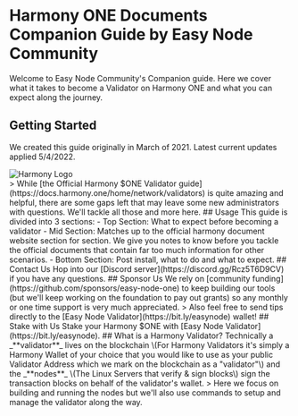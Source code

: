 
# Harmony ONE Documents Companion Guide by Easy Node Community
Welcome to Easy Node Community's Companion guide. Here we cover what it takes to become a Validator on Harmony ONE and what you can expect along the journey.
## Getting Started
We created this guide originally in March of 2021. Latest current updates applied 5/4/2022.
<div className="d-flex justify-content-center">
<img src="/image_17.png" class="img-fluid" alt="Harmony Logo" />
</div>
> While [the Official Harmony $ONE Validator guide](https://docs.harmony.one/home/network/validators) is quite amazing and helpful, there are some gaps left that may leave some new administrators with questions. We'll tackle all those and more here.
## Usage
This guide is divided into 3 sections:
- Top Section: What to expect before becoming a validator
- Mid Section: Matches up to the official harmony document website section for section. We give you notes to know before you tackle the official documents that contain far too much information for other scenarios.
- Bottom Section: Post install, what to do and what to expect.
## Contact Us
Hop into our [Discord server](https://discord.gg/Rcz5T6D9CV) if you have any questions.
## Sponsor Us
We rely on [community funding](https://github.com/sponsors/easy-node-one) to keep building our tools (but we'll keep working on the foundation to pay out grants) so any monthly or one time support is very much appreciated.
> Also feel free to send tips directly to the [Easy Node Validator](https://bit.ly/easynode) wallet!
## Stake with Us
Stake your Harmony $ONE with [Easy Node Validator](https://bit.ly/easynode).
## What is a Harmony Validator?
Technically a _**validator**_ lives on the blockchain \(For Harmony Validators it's simply a Harmony Wallet of your choice that you would like to use as your public Validator Address which we mark on the blockchain as a "validator"\) and the _**nodes**_ \(The Linux Servers that verify & sign blocks\) sign the transaction blocks on behalf of the validator's wallet.
> Here we focus on building and running the nodes but we'll also use commands to setup and manage the validator along the way.
